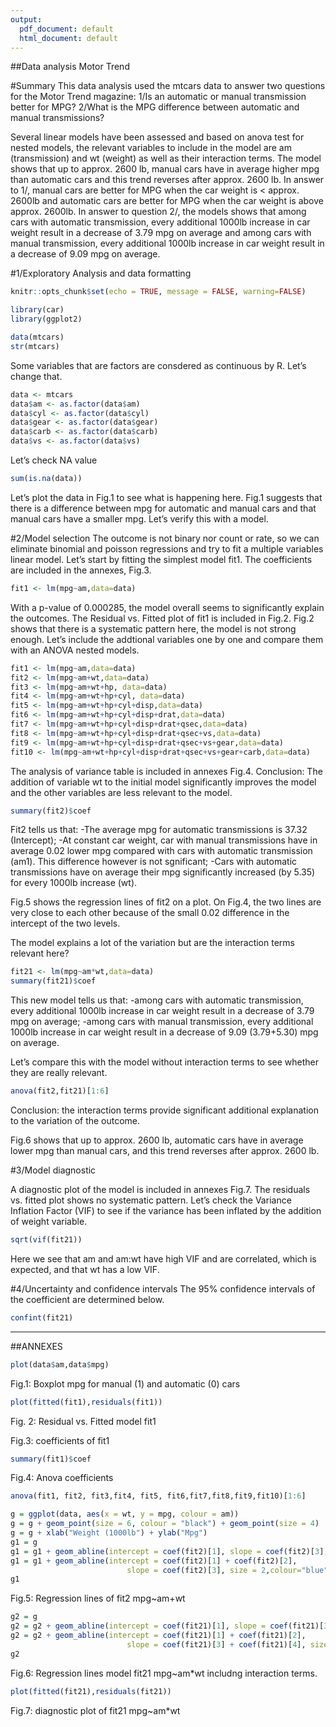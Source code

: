 ---
output:
  pdf_document: default
  html_document: default
---
##Data analysis Motor Trend

#Summary
This data analysis used the mtcars data to answer two questions for the Motor Trend magazine:
1/Is an automatic or manual transmission better for MPG?
2/What is the MPG difference between automatic and manual transmissions?

Several linear models have been assessed and based on anova test for nested models, the relevant variables to include in the model are am (transmission) and wt (weight) as well as their interaction terms. The model shows that up to approx. 2600 lb, manual cars have in average higher mpg than automatic cars and this trend reverses after approx. 2600 lb. In answer to 1/, manual cars are better for MPG when the car weight is < approx. 2600lb and automatic cars are better for MPG when the car weight is above approx. 2600lb. In answer to question 2/, the models shows that among cars with automatic transmission, every additional 1000lb increase in car weight result in a decrease of 3.79 mpg on average and among cars with manual transmission, every additional 1000lb increase in car weight result in a decrease of 9.09 mpg on average.

#1/Exploratory Analysis and data formatting
```{r setup, include=FALSE}
knitr::opts_chunk$set(echo = TRUE, message = FALSE, warning=FALSE)
```

```{r,echo=FALSE}
library(car)
library(ggplot2)
```

```{r, results='hide'}
data(mtcars)
str(mtcars)
```
Some variables that are factors are consdered as continuous by R. Let's change that.
```{r}
data <- mtcars
data$am <- as.factor(data$am)
data$cyl <- as.factor(data$cyl)
data$gear <- as.factor(data$gear)
data$carb <- as.factor(data$carb)
data$vs <- as.factor(data$vs)
```

Let's check NA value
```{r}
sum(is.na(data))
```
Let's plot the data in Fig.1 to see what is happening here. Fig.1 suggests that there is a difference between mpg for automatic and manual cars and that manual cars have a smaller mpg. Let's verify this with a model.

#2/Model selection
The outcome is not binary nor count or rate, so we can eliminate binomial and poisson regressions and try to fit a multiple variables linear model. Let's start by fitting the simplest model fit1. The coefficients are included in the annexes, Fig.3.
```{r}
fit1 <- lm(mpg~am,data=data)
```

With a p-value of 0.000285, the model overall seems to significantly explain the outcomes. The Residual vs. Fitted plot of fit1 is included in Fig.2. Fig.2 shows that there is a systematic pattern here, the model is not strong enough. Let's include the addtional variables one by one and compare them with an ANOVA nested models.

```{r}
fit1 <- lm(mpg~am,data=data)
fit2 <- lm(mpg~am+wt,data=data)
fit3 <- lm(mpg~am+wt+hp, data=data)
fit4 <- lm(mpg~am+wt+hp+cyl, data=data)
fit5 <- lm(mpg~am+wt+hp+cyl+disp,data=data)
fit6 <- lm(mpg~am+wt+hp+cyl+disp+drat,data=data)
fit7 <- lm(mpg~am+wt+hp+cyl+disp+drat+qsec,data=data)
fit8 <- lm(mpg~am+wt+hp+cyl+disp+drat+qsec+vs,data=data)
fit9 <- lm(mpg~am+wt+hp+cyl+disp+drat+qsec+vs+gear,data=data)
fit10 <- lm(mpg~am+wt+hp+cyl+disp+drat+qsec+vs+gear+carb,data=data)
```
The analysis of variance table is included in annexes Fig.4.
Conclusion: The addition of variable wt to the initial model significantly improves the model and the other variables are less relevant to the model.

```{r}
summary(fit2)$coef
```
Fit2 tells us that: 
-The average mpg for automatic transmissions is 37.32 (Intercept);
-At constant car weight, car with manual transmissions have in average 0.02 lower mpg compared with cars with automatic transmission (am1). This difference however is not sgnificant;
-Cars with automatic transmissions have on average their mpg significantly increased (by 5.35) for every 1000lb increase (wt). 

Fig.5 shows the regression lines of fit2 on a plot. On Fig.4, the two lines are very close to each other because of the small 0.02 difference in the intercept of the two levels.

The model explains a lot of the variation but are the interaction terms relevant here?
```{r}
fit21 <- lm(mpg~am*wt,data=data)
summary(fit21)$coef
```
This new model tells us that:
-among cars with automatic transmission, every additional 1000lb increase in car weight result in a decrease of 3.79 mpg on average;
-among cars with manual transmission, every additional 1000lb increase in car weight result in a decrease of 9.09 (3.79+5.30) mpg on average.

Let's compare this with the model without interaction terms to see whether they are really relevant.
```{r}
anova(fit2,fit21)[1:6]
```
Conclusion: the interaction terms provide significant additional explanation to the variation of the outcome.

Fig.6 shows that up to approx. 2600 lb, automatic cars have in average lower mpg than manual cars, and this trend reverses after approx. 2600 lb.

#3/Model diagnostic

A diagnostic plot of the model is included in annexes Fig.7. The residuals vs. fitted plot shows no systematic pattern. Let's check the Variance Inflation Factor (VIF) to see if the variance has been inflated by the addition of weight variable.
```{r}
sqrt(vif(fit21))
```
Here we see that am and am:wt have high VIF and are correlated, which is expected, and that wt has a low VIF. 

#4/Uncertainty and confidence intervals
The 95% confidence intervals of the coefficient are determined below.
```{r}
confint(fit21)
```
**********
##ANNEXES
```{r out.width="50%"}
plot(data$am,data$mpg)
```

Fig.1: Boxplot mpg for manual (1) and automatic (0) cars

```{r out.width="50%"}
plot(fitted(fit1),residuals(fit1))
```

Fig. 2: Residual vs. Fitted model fit1

Fig.3: coefficients of fit1
```{r}
summary(fit1)$coef
```

Fig.4: Anova coefficients
```{r}
anova(fit1, fit2, fit3,fit4, fit5, fit6,fit7,fit8,fit9,fit10)[1:6]
```


```{r out.width="50%"}
g = ggplot(data, aes(x = wt, y = mpg, colour = am))
g = g + geom_point(size = 6, colour = "black") + geom_point(size = 4)
g = g + xlab("Weight (1000lb") + ylab("Mpg")
g1 = g
g1 = g1 + geom_abline(intercept = coef(fit2)[1], slope = coef(fit2)[3], size = 2,colour="orange")
g1 = g1 + geom_abline(intercept = coef(fit2)[1] + coef(fit2)[2], 
                          slope = coef(fit2)[3], size = 2,colour="blue")
g1
```

Fig.5: Regression lines of fit2 mpg~am+wt

```{r out.width="50%"}
g2 = g
g2 = g2 + geom_abline(intercept = coef(fit21)[1], slope = coef(fit21)[3], size = 2,colour="orange")
g2 = g2 + geom_abline(intercept = coef(fit21)[1] + coef(fit21)[2], 
                          slope = coef(fit21)[3] + coef(fit21)[4], size = 2,colour="blue")
g2
```
Fig.6: Regression lines model fit21 mpg~am*wt includng interaction terms.

```{r out.width="50%"}
plot(fitted(fit21),residuals(fit21))
```
Fig.7: diagnostic plot of fit21 mpg~am*wt
